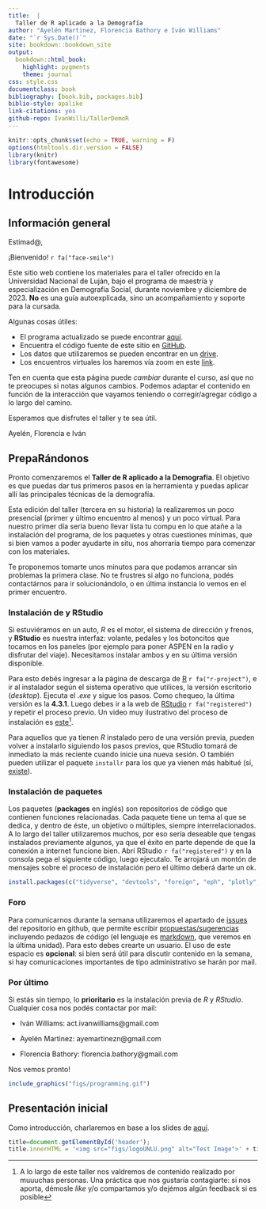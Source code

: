 ```yaml
--- 
title:  |
  Taller de R aplicado a la Demografía
author: "Ayelén Martinez, Florencia Bathory e Iván Williams"
date: "`r Sys.Date()`"
site: bookdown::bookdown_site
output: 
  bookdown::html_book:
    highlight: pygments
    theme: journal
css: style.css
documentclass: book
bibliography: [book.bib, packages.bib]
biblio-style: apalike
link-citations: yes
github-repo: IvanWilli/TallerDemoR
---
```


```r
knitr::opts_chunk$set(echo = TRUE, warning = F)
options(htmltools.dir.version = FALSE)
library(knitr)
library(fontawesome)
```

# Introducción

## Información general

Estimad@,

¡Bienvenido! `r fa("face-smile")`

Este sitio web contiene los materiales para el taller ofrecido en la Universidad Nacional de Luján, bajo el programa de maestría y especialización en Demografía Social, durante noviembre y diciembre de 2023. **No** es una guía autoexplicada, sino un acompañamiento y soporte para la cursada. 

Algunas cosas útiles:

- El programa actualizado se puede encontrar [aquí](https://github.com/IvanWilli/TallerDemoR/tree/master/programa).
- Encuentra el código fuente de este sitio en [GitHub](https://github.com/IvanWilli/TallerDemoR/tree/master).
- Los datos que utilizaremos se pueden encontrar en un [drive](https://drive.google.com/drive/folders/1wRmATJa1ZcCVk5gDodjtD1SYJLabjlvD?usp=sharing).
- Los encuentros virtuales los haremos vía zoom en este [link](https://us06web.zoom.us/j/88249603426?pwd=sw7NItVGMUB6jm113eCb2Jta34rAoM.1).

Ten en cuenta que esta página puede *cambiar* durante el curso, así que no te preocupes si notas algunos cambios. Podemos adaptar el contenido en función de la interacción que vayamos teniendo o corregir/agregar código a lo largo del camino.

Esperamos que disfrutes el taller y te sea útil.

Ayelén, Florencia e Iván

<!-- --------------------------------------------------------------------- -->

## PrepaRándonos

Pronto comenzaremos el **Taller de R aplicado a la Demografía**. El objetivo es que puedas dar tus primeros pasos en la herramienta y puedas aplicar allí las principales técnicas de la demografía.

Esta edición del taller (tercera en su historia) la realizaremos un poco presencial (primer y último encuentro al menos) y un poco virtual. Para nuestro primer día sería bueno llevar lista tu compu en lo que atañe a la instalación del programa, de los paquetes y otras cuestiones mínimas, que si bien vamos a poder ayudarte in situ, nos ahorraría tiempo para comenzar con los materiales.

Te proponemos tomarte unos minutos para que podamos arrancar sin problemas la primera clase. No te frustres si algo no funciona, podés contactárnos para ir solucionándolo, o en última instancia lo vemos en el primer encuentro. 

### Instalación de y RStudio

Si estuviéramos en un auto, *R* es el motor, el sistema de dirección y frenos, y **RStudio** es nuestra interfaz: volante, pedales y los botoncitos que tocamos en los paneles (por ejemplo para poner ASPEN en la radio y disfrutar del viaje). Necesitamos instalar ambos y en su última versión disponible. 

Para esto debés ingresar a la página de descarga de [R](http://mirror.fcaglp.unlp.edu.ar/CRAN/) `r fa("r-project")`, e ir al instalador según el sistema operativo que utilices, la versión escritorio (*desktop*). Ejecuta el *.exe* y sigue los pasos. Como chequeo, la última versión es la **4.3.1**. Luego debes ir a la web de [RStudio](https://www.rstudio.com/products/rstudio/download/) `r fa("registered")` y repetir el proceso previo. Un video muy ilustrativo del proceso de instalación es [este](https://www.youtube.com/watch?v=Nmu4WPdJBRo)^[A lo largo de este taller nos valdremos de contenido realizado por muuuchas personas. Una práctica que nos gustaría contagiarte: si nos aporta, démosle *like* y/o compartamos y/o dejémos algún feedback si es posible].

Para aquellos que ya tienen *R* instalado pero de una versión previa, pueden volver a instalarlo siguiendo los pasos previos, que RStudio tomará de inmediato la más reciente cuando inicie una nueva sesión. O también pueden utilizar el paquete `installr` para los que ya vienen más habitué (sí, [existe](https://www.asale.org/damer/habitu%C3%A9)).

### Instalación de paquetes

Los paquetes (**packages** en inglés) son repositorios de código que contienen funciones relacionadas. Cada paquete tiene un tema al que se dedica, y dentro de éste, un objetivo o múltiples, siempre interrelacionados. A lo largo del taller utilizaremos muchos, por eso sería deseable que tengas instalados previamente algunos, ya que el éxito en parte depende de que la conexión a internet funcione bien. Abrí RStudio `r fa("registered")`  y en la consola pega el siguiente código, luego ejecutalo. Te arrojará un montón de mensajes sobre el proceso de instalación pero  el último deberá darte un ok.

```r
install.packages(c("tidyverse", "devtools", "foreign", "eph", "plotly", "gapminder", "gridExtra", "wpp2019", "HMDHFDplus","rgdal","spdplyr","leaflet"))
```

### Foro 

Para comunicarnos durante la semana utilizaremos el apartado de [issues](https://github.com/IvanWilli/TallerDemoR/issues) del repositorio en github, que permite escribir [propuestas/sugerencias](https://docs.github.com/es/issues/tracking-your-work-with-issues/creating-an-issue) incluyendo pedazos de código (el lenguaje es [markdown](https://en.wikipedia.org/wiki/Markdown), que veremos en la última unidad). Para esto debes crearte un usuario. El uso de este espacio es **opcional**: si bien será útil para discutir contenido en la semana, si hay comunicaciones importantes de tipo administrativo se harán por mail.

### Por último 

Si estás sin tiempo, lo **prioritario** es la instalación previa de *R* y *RStudio*. Cualquier cosa nos podés contactar por mail:

- Iván Williams: act.ivanwilliams@gmail.com

- Ayelén Martinez: ayemartinezn@gmail.com

- Florencia Bathory: florencia.bathory@gmail.com

Nos vemos pronto!

```r
include_graphics("figs/programming.gif")
```

<!-- --------------------------------------------------------------------- -->

## Presentación inicial

Como introducción, charlaremos en base a los slides de [aquí](https://github.com/IvanWilli/TallerDemoR/blob/master/ppt/Introduccion.html).

```js
title=document.getElementById('header');
title.innerHTML = '<img src="figs/logoUNLU.png" alt="Test Image">' + title.innerHTML
```
